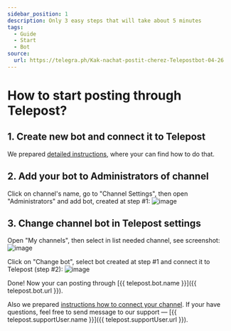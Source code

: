 ```yaml
---
sidebar_position: 1
description: Only 3 easy steps that will take about 5 minutes
tags:
  - Guide
  - Start
  - Bot
source:
  url: https://telegra.ph/Kak-nachat-postit-cherez-Telepostbot-04-26
---
```


# How to start posting through Telepost?

## 1. Create new bot and connect it to Telepost

We prepared [detailed instructions](personal-bot-for-telepost.mdx), where your can find how to do that.

## 2. Add your bot to Administrators of channel

Click on channel's name, go to "Channel Settings", then open "Administrators" and add bot, created at step #1:
![image](https://user-images.githubusercontent.com/24430718/106378979-c16a4980-63b9-11eb-9721-3233b19b308d.png)

## 3. Change channel bot in Telepost settings

Open "My channels", then select in list needed channel, see screenshot:
![image](https://user-images.githubusercontent.com/24430718/106379002-f6769c00-63b9-11eb-86ff-53510a2fc498.png)

Click on "Change bot", select bot created at step #1 and connect it to Telepost (step #2):
![image](https://user-images.githubusercontent.com/24430718/106379045-54a37f00-63ba-11eb-97f7-27f0e7da55cb.png)

Done! Now your can posting through [{{ telepost.bot.name }}]({{ telepost.bot.url }}).

Also we prepared [instructions how to connect your channel](add-channel-in-telepostbot.mdx).
If your have questions, feel free to send message to our support — [{{ telepost.supportUser.name }}]({{ telepost.supportUser.url }}).
